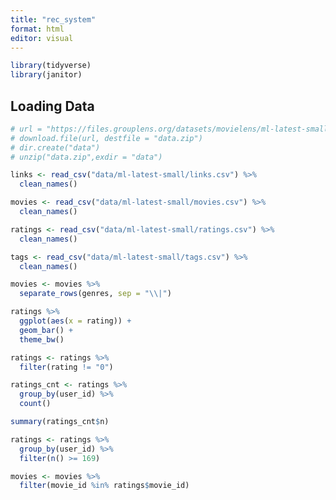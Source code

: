 ```yaml
---
title: "rec_system"
format: html
editor: visual
---
```


```r
library(tidyverse)
library(janitor)
```


## Loading Data


```r
# url = "https://files.grouplens.org/datasets/movielens/ml-latest-small.zip"
# download.file(url, destfile = "data.zip")
# dir.create("data")
# unzip("data.zip",exdir = "data")   

links <- read_csv("data/ml-latest-small/links.csv") %>% 
  clean_names()

movies <- read_csv("data/ml-latest-small/movies.csv") %>% 
  clean_names()

ratings <- read_csv("data/ml-latest-small/ratings.csv") %>% 
  clean_names()

tags <- read_csv("data/ml-latest-small/tags.csv") %>% 
  clean_names()
```


```r
movies <- movies %>% 
  separate_rows(genres, sep = "\\|")
```


```r
ratings %>% 
  ggplot(aes(x = rating)) +
  geom_bar() +
  theme_bw()
```



```r
ratings <- ratings %>% 
  filter(rating != "0")
```


```r
ratings_cnt <- ratings %>% 
  group_by(user_id) %>% 
  count()

summary(ratings_cnt$n)
```


```r
ratings <- ratings %>% 
  group_by(user_id) %>% 
  filter(n() >= 169)

movies <- movies %>% 
  filter(movie_id %in% ratings$movie_id)
```














































